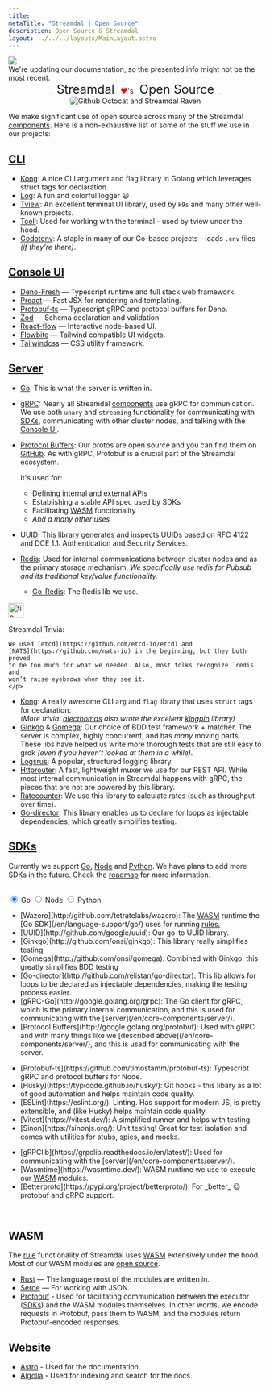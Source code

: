 ```yaml
---
title: 
metaTitle: "Streamdal | Open Source"
description: Open Source & Streamdal
layout: ../../../layouts/MainLayout.astro
---
```



<div class="addl-wrapper">
<div class="addl">
<img src={information} class="uimage" />
<div class="addlcontent">
We're updating our documentation, so the presented info might not be the
most recent.
</div>
</div>
</div>


<center>_<span class="yhighlight" style="border-radius: 5px; padding: 4px 8px 4px 8px; font-size: 24px;">Streamdal</span> <span style="color: red;">❤️</span>'s <span class="phighlight" style="border-radius: 5px; padding: 4px 8px 4px 8px; font-size: 24px;">Open Source</span>_</center>
<center><img src={opensource} alt="Github Octocat and Streamdal Raven" style="border-radius: 5px;" /></center>



We make significant use of open source across many of the Streamdal 
[components](/en/core-components/overview/). Here is a non-exhaustive list of 
some of the stuff we use in our projects:

## [CLI](/en/what-is-streamdal/#-cli) 


- [Kong](http://github.com/alecthomas/kong): A nice CLI argument and flag library in Golang which leverages struct tags for declaration.
- [Log](http://github.com/charmbracelet/log): A fun and colorful logger 😃
- [Tview](http://github.com/rivo/tview): An excellent terminal UI library, used by `k9s` and many other well-known projects.
- [Tcell](http://github.com/gdamore/tcell/): Used for working with the terminal - used by tview under the hood.
- [Godotenv](http://github.com/joho/godotenv): A staple in many of our Go-based projects - loads `.env` files _(if they’re there)_.

## [Console UI](/en/core-components/console-ui/)

- [Deno-Fresh](https://github.com/denoland/fresh) — Typescript runtime and full stack web framework.
- [Preact](https://github.com/preactjs/preact) — Fast JSX for rendering and templating.
- [Protobuf-ts](https://github.com/timostamm/protobuf-ts) — Typescript gRPC and protocol buffers for Deno.
- [Zod](https://github.com/colinhacks/zod) — Schema declaration and validation.
- [React-flow](https://github.com/wbkd/react-flow) — Interactive node-based UI.
- [Flowbite](https://github.com/themesberg/flowbite) — Tailwind compatible UI widgets.
- [Tailwindcss](https://github.com/tailwindlabs/tailwindcss) — CSS utility framework.

## [Server](/en/core-components/server/)

- [Go](https://go.dev/): This is what the server is written in.
    
- [gRPC](https://pkg.go.dev/google.golang.org/grpc): Nearly all Streamdal [components](/en/core-components/overview/) use gRPC for communication. We use both `unary` and `streaming` functionality for communicating with [SDKs](/en/core-components/sdk/), communicating with other cluster nodes, and talking with the [Console UI](/en/core-components/console-ui/).
- [Protocol Buffers](https://protobuf.dev/): Our protos are open source and you can find them on [GitHub](https://github.com/streamdal/protos). As with gRPC, Protobuf is a crucial part of the Streamdal ecosystem. 

    It's used for:
    - Defining internal and external APIs
    - Establishing a stable API spec used by SDKs
    - Facilitating <a href="/en/resources-support/glossary/#wasm" class="pkeyword">WASM</a> functionality
    - _And a many other uses_
- [UUID](https://github.com/google/uuid): This library generates and inspects UUIDs based on RFC 4122 and DCE 1.1: Authentication and Security Services.
- [Redis](https://redis.io): Used for internal communications between cluster nodes and as the primary storage mechanism. _We specifically use redis for Pubsub and its traditional key/value functionality._
    - [Go-Redis](https://github.com/redis/go-redis): The Redis lib we use.

<Notification type="tip">
  <img src={tip} alt="tip" width="30px" height="30px" />
  <div class="prose-md prose-p:my-2 prose-a:text-purple-dark prose-a:underline">
    <p>
    Streamdal Trivia: 
    
    We used [etcd](https://github.com/etcd-io/etcd) and 
    [NATS](https://github.com/nats-io) in the beginning, but they both proved 
    to be too much for what we needed. Also, most folks recognize `redis` and 
    won’t raise eyebrows when they see it.
    </p>
  </div>
</Notification>

- [Kong](https://github.com/alecthomas/kong): A really awesome CLI `arg` and `flag` library that uses `struct` tags for declaration.  
_(More trivia: [alecthomas](https://github.com/alecthomas) also wrote the excellent [kingpin](https://github.com/alecthomas/kingpin) library)_
- [Ginkgo](https://github.com/onsi/ginkgo) & [Gomega](https://github.com/onsi/gomega): Our choice of BDD test framework + matcher. The server is complex, highly concurrent, and has _many_ moving parts. These libs have helped us write more thorough tests that are still easy to grok  _(even if you haven’t looked at them in a while)._
- [Logsrus](https://github.com/sirupsen/logrus):  A popular, structured logging library.
- [Httprouter](https://github.com/julienschmidt/httprouter): A fast, lightweight muxer we use for our REST API. While most internal communication in Streamdal happens with gRPC, the pieces that are not are powered by this library.
- [Ratecounter](https://github.com/paulbellamy/ratecounter): We use this library to calculate rates (such as throughput over time).
- [Go-director](https://github.com/relistan/go-director): This library enables us to declare for loops as injectable dependencies, which greatly simplifies testing.

## [SDKs](/en/core-components/sdk/)

Currently we support [Go](/en/sdks/go/), [Node](/en/sdks/node/) and 
[Python](/en/sdks/python/). We have plans to add more 
SDKs in the future. Check the 
[roadmap](https://github.com/orgs/streamdal/projects/1) for more information.

<br />


<div class="pc-tabx w-full max-w-2xl m-0">
  <input checked id="tab1" type="radio" name="pct" class="hidden peer/tab1" />
  <label
    for="tab1"
    class="font-medium text-sm leading-7 float-left py-4 px-6 border-b-2 border-purple-divider mb--4 text-white peer-checked/tab1:border-b-4 peer-checked/tab1:border-purple-bright peer-checked/tab1:font-bold"
  >
    Go
  </label>
  <input id="tab2" type="radio" name="pct" class="hidden peer/tab2" />
  <label
    for="tab2"
    class="font-medium text-sm leading-7 float-left py-4 px-6 border-b-2 border-purple-divider mb--4 text-white peer-checked/tab2:border-b-4 peer-checked/tab2:border-purple-bright peer-checked/tab2:font-bold"
  >
    Node
  </label>
  <input id="tab3" type="radio" name="pct" class="hidden peer/tab3" />
  <label
    for="tab3"
    class="font-medium text-sm leading-7 float-left py-4 px-6 border-b-2 border-purple-divider mb--4 text-white peer-checked/tab3:border-b-4 peer-checked/tab3:border-purple-bright peer-checked/tab3:font-bold"
  >
    Python
  </label>
  <div class="hidden peer-checked/tab1:block clear-both p-5 w-full">
    <p>
        <ul>
            <li>[Wazero](http://github.com/tetratelabs/wazero): The <a href="/en/resources-support/glossary/#wasm" class="pkeyword">WASM</a> runtime the [Go SDK](/en/language-support/go/) uses for running <a href="/en/resources-support/glossary/#rule-or-step" class="pkeyword">rules.</a></li>
            <li>[UUID](http://github.com/google/uuid): Our go-to UUID library.</li>
            <li>[Ginkgo](http://github.com/onsi/ginkgo): This library really simplifies testing</li>
            <li>[Gomega](http://github.com/onsi/gomega): Combined with Ginkgo, this greatly simplifies BDD testing</li>
            <li>[Go-director](http://github.com/relistan/go-director): This lib allows for loops to be declared as injectable dependencies, making the testing process easier.</li>
            <li>[gRPC-Go](http://google.golang.org/grpc):  The Go client for gRPC, which is the primary internal communication, and this is used for communicating with the [server](/en/core-components/server/).</li>
            <li>[Protocol Buffers](http://google.golang.org/protobuf):  Used with gRPC and with many things like we [described above](/en/core-components/server/), and this is used for communicating with the server.</li>
        </ul>
    </p>
  </div>
  <div class="hidden peer-checked/tab2:block clear-both p-5 w-full">
    <p>
        <ul>
        <li>[Protobuf-ts](https://github.com/timostamm/protobuf-ts): Typescript gRPC and protocol buffers for Node.</li>
        <li>[Husky](https://typicode.github.io/husky/): Git hooks - this libary as a lot of good automation and helps maintain code quality.</li>
        <li>[ESLint](https://eslint.org/): Linting. Has support for modern JS, is pretty extensible, and (like Husky) helps maintain code quality.</li>
        <li>[Vitest](https://vitest.dev/): A simplified runner and helps with testing.</li>
        <li>[Sinon](https://sinonjs.org/): Unit testing! Great for test isolation and comes with utilities for stubs, spies, and mocks.</li>
        </ul>
    </p>
  </div>
  <div class="hidden peer-checked/tab3:block clear-both p-5 w-full">
    <p>
        <ul>
            <li>[gRPClib](https://grpclib.readthedocs.io/en/latest/): Used for communicating with the [server](/en/core-components/server/).</li>
            <li>[Wasmtime](https://wasmtime.dev/): WASM runtime we use to execute our <a href="/en/resources-support/glossary/#wasm" class="pkeyword">WASM</a> modules.</li>
            <li>[Betterproto](https://pypi.org/project/betterproto/): For _better_  😉 protobuf and gRPC support.</li>
        </ul>
    </p>
  </div>
</div>

<br />

## <span class="pkeyword">WASM</span>
The 
<a href="/en/resources-support/glossary/#rule-or-step" class="pkeyword">rule</a> 
functionality of Streamdal uses 
<a href="/en/resources-support/glossary/#wasm" class="pkeyword">WASM</a> 
extensively under the hood. Most of our WASM modules are 
[open source](https://github.com/streamdal/wasm).

- [Rust](https://www.rust-lang.org/) — The language most of the modules are written in.
- [Serde](https://serde.rs/) — For working with JSON.
- [Protobuf](https://protobuf.dev/) - Used for facilitating communication between the executor ([SDKs](/en/core-components/sdk/)) and the WASM modules themselves. In other words, we encode requests in Protobuf, pass them to WASM, and the modules return Protobuf-encoded responses.

## Website
- [Astro](https://astro.build/) - Used for the documentation.
- [Algolia](https://www.algolia.com/) - Used for indexing and search for the docs.